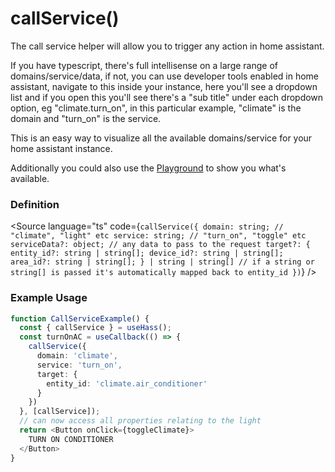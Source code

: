 
<Meta title="HOOKS/useHass/callService" />

# callService()
The call service helper will allow you to trigger any action in home assistant.

If you have typescript, there's full intellisense on a large range of domains/service/data, if not, you can use developer tools enabled in home assistant,
navigate to this inside your instance, here you'll see a dropdown list and if you open this you'll see there's a "sub title" under each dropdown option, eg "climate.turn_on", in this particular example, "climate" is the domain and "turn_on" is the service.

This is an easy way to visualize all the available domains/service for your home assistant instance.

Additionally you could also use the [Playground](/story/introduction-testconnection--playground) to show you what's available.

### Definition
<Source language="ts" code={`callService({
  domain: string; // "climate", "light" etc
  service: string; // "turn_on", "toggle" etc
  serviceData?: object; // any data to pass to the request
  target?: {
    entity_id?: string | string[];
    device_id?: string | string[];
    area_id?: string | string[];
  } | string | string[] // if a string or string[] is passed it's automatically mapped back to entity_id
})`} />

### Example Usage

```ts
function CallServiceExample() {
  const { callService } = useHass();
  const turnOnAC = useCallback(() => {
    callService({
      domain: 'climate',
      service: 'turn_on',
      target: {
        entity_id: 'climate.air_conditioner'
      }
    })
  }, [callService]);
  // can now access all properties relating to the light
  return <Button onClick={toggleClimate}>
    TURN ON CONDITIONER
  </Button>
}
